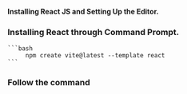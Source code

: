 
**Installing React JS and Setting Up the Editor.**

<Steps>

### Installing React through Command Prompt.

    ```bash
         npm create vite@latest --template react
    ```

### Follow the command

</Steps>

